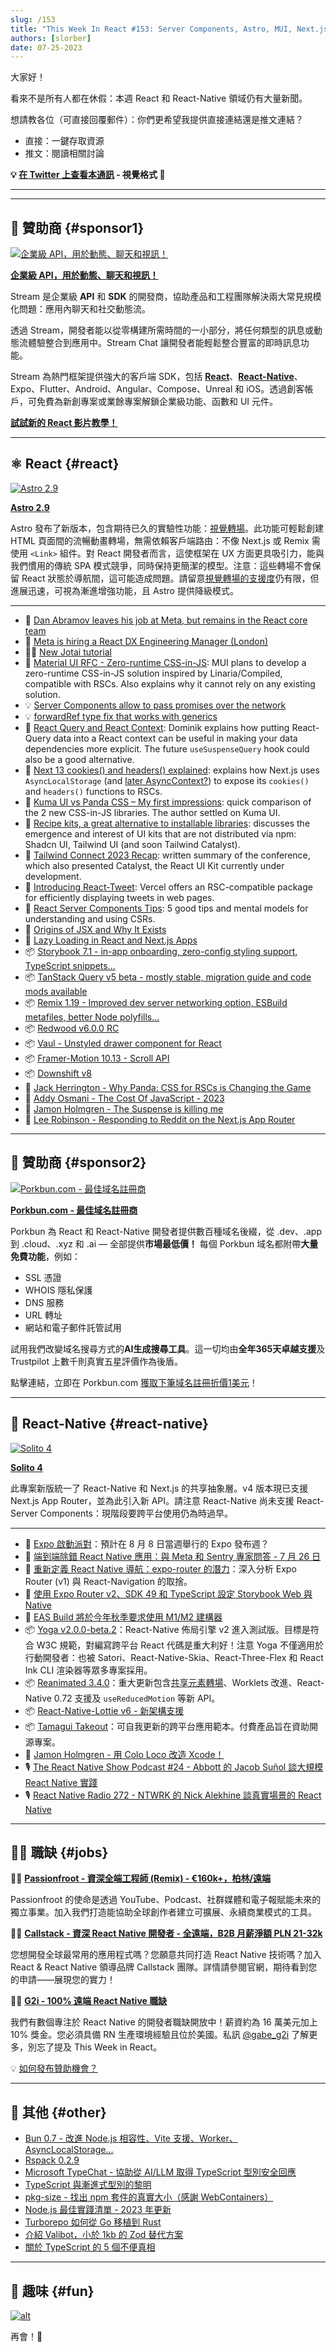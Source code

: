 ```yaml
---
slug: /153
title: "This Week In React #153: Server Components, Astro, MUI, Next.js, Remix, React-Query, AsyncLocalStorage, forwardRef, Storybook, Vaul, Solito, Yoga, Reanimated, React-Tweet, Expo-Router, Lottie, Bun, TypeScript..."
authors: [slorber]
date: 07-25-2023
---
```


大家好！

看來不是所有人都在休假：本週 React 和 React-Native 領域仍有大量新聞。

想請教各位（可直接回覆郵件）：你們更希望我提供直接連結還是推文連結？

- 直接：一鍵存取資源
- 推文：閱讀相關討論

<!-- truncate -->

**💡 [在 Twitter 上查看本通訊](https://slo.im/thread) - 視覺格式 🎨**

---


<Support />

---

## 💸 贊助商 {#sponsor1}

[![企業級 API，用於動態、聊天和視訊！](/emails/issues/153/stream.jpg)](https://getstream.io/video/voice-calling/?utm_source=thisweekinreact&utm_medium=sponsorship&utm_content=&utm_campaign=thisweekinreact_July2023_video_klmh22)

[**企業級 API，用於動態、聊天和視訊！**](https://getstream.io/video/docs/react/?utm_source=thisweekinreact&utm_medium=sponsorship&utm_content=&utm_campaign=thisweekinreact_July2023_video_klmh22)

Stream 是企業級 **API** 和 **SDK** 的開發商，協助產品和工程團隊解決兩大常見規模化問題：應用內聊天和社交動態流。

透過 Stream，開發者能以從零構建所需時間的一小部分，將任何類型的訊息或動態流體驗整合到應用中。Stream Chat 讓開發者能輕鬆整合豐富的即時訊息功能。

Stream 為熱門框架提供強大的客戶端 SDK，包括 [**React**](https://getstream.io/chat/sdk/react/?utm_source=thisweekinreact&utm_medium=sponsorship&utm_content=&utm_campaign=thisweekinreact_July2023_video_klmh22)、[**React-Native**](https://getstream.io/chat/sdk/react-native/?utm_source=thisweekinreact&utm_medium=sponsorship&utm_content=&utm_campaign=thisweekinreact_July2023_video_klmh22)、Expo、Flutter、Android、Angular、Compose、Unreal 和 iOS。透過創客帳戶，可免費為新創專案或業餘專案解鎖企業級功能、函數和 UI 元件。

[**試試新的 React 影片教學！**](https://getstream.io/video/docs/react/?utm_source=thisweekinreact&utm_medium=sponsorship&utm_content=&utm_campaign=thisweekinreact_July2023_video_klmh22)

---

## ⚛️ React {#react}

[![Astro 2.9](/emails/issues/153/astro.jpg)](https://astro.build/blog/astro-290/)

[**Astro 2.9**](https://astro.build/blog/astro-290/)

Astro 發布了新版本，包含期待已久的實驗性功能：[視覺轉場](https://developer.chrome.com/docs/web-platform/view-transitions/)。此功能可輕鬆創建 HTML 頁面間的流暢動畫轉場，無需依賴客戶端路由：不像 Next.js 或 Remix 需使用 `<Link>` 組件。對 React 開發者而言，這使框架在 UX 方面更具吸引力，能與我們慣用的傳統 SPA 模式競爭，同時保持更簡潔的模型。注意：這些轉場不會保留 React 狀態於導航間，這可能造成問題。請留意[視覺轉場的支援度](https://caniuse.com/?search=View%20Transition%20API)仍有限，但進展迅速，可視為漸進增強功能，且 Astro 提供降級模式。

---

- 👤 [Dan Abramov leaves his job at Meta, but remains in the React core team](https://twitter.com/dan_abramov/status/1682029195843739649)
- 👤 [Meta is hiring a React DX Engineering Manager (London)](https://twitter.com/sebastienlorber/status/1683529524414148608)
- 🧑‍🎓 [New Jotai tutorial](https://twitter.com/jotaijs/status/1682075111040630784)
- 💬 [Material UI RFC - Zero-runtime CSS-in-JS](https://github.com/mui/material-ui/issues/38137): MUI plans to develop a zero-runtime CSS-in-JS solution inspired by Linaria/Compiled, compatible with RSCs. Also explains why it cannot rely on any existing solution.
- 💡 [Server Components allow to pass promises over the network](https://twitter.com/ryantotweets/status/1681696002883944451)
- 💡 [forwardRef type fix that works with generics](https://twitter.com/sebastienlorber/status/1683753462058610688)
- 📜 [React Query and React Context](https://tkdodo.eu/blog/react-query-and-react-context): Dominik explains how putting React-Query data into a React context can be useful in making your data dependencies more explicit. The future `useSuspenseQuery` hook could also be a good alternative.
- 📜 [Next 13 cookies() and headers() explained](https://raphael.badia.cc/posts/next-13-cookies-and-headers-explained): explains how Next.js uses `AsyncLocalStorage` (and [later AsyncContext?](https://twitter.com/sebastienlorber/status/1639183216799100928)) to expose its `cookies()` and `headers()` functions to RSCs.
- 📜 [Kuma UI vs Panda CSS – My first impressions](https://www.devas.life/my-first-impressions-of-kuma-ui-and-panda-css/): quick comparison of the 2 new CSS-in-JS libraries. The author settled on Kuma UI.
- 📜 [Recipe kits, a great alternative to installable libraries](https://andrewingram.net/posts/recipe-kits-a-great-alternative-to-installable-libraries): discusses the emergence and interest of UI kits that are not distributed via npm: Shadcn UI, Tailwind UI (and soon Tailwind Catalyst).
- 📜 [Tailwind Connect 2023 Recap](https://tailwindcss.com/blog/2023-07-18-tailwind-connect-2023-recap): written summary of the conference, which also presented Catalyst, the React UI Kit currently under development.
- 📜 [Introducing React-Tweet](https://vercel.com/blog/introducing-react-tweet): Vercel offers an RSC-compatible package for efficiently displaying tweets in web pages.
- 📜 [React Server Components Tips](https://echobind.com/post/react-server-components-tips): 5 good tips and mental models for understanding and using CSRs.
- 📜 [Origins of JSX and Why It Exists](https://dodov.dev/blog/origins-of-jsx-and-why-it-exists)
- 📜 [Lazy Loading in React and Next.js Apps](https://www.fullctx.dev/p/lazy-loading-in-react-and-nextjs)
- 📦 [Storybook 7.1 - in-app onboarding, zero-config styling support, TypeScript snippets...](https://storybook.js.org/blog/storybook-7-1/)
- 📦 [TanStack Query v5 beta - mostly stable, migration guide and code mods available](https://twitter.com/TkDodo/status/1683425919770173442)
- 📦 [Remix 1.19 - Improved dev server networking option, ESBuild metafiles, better Node polyfills...](https://github.com/remix-run/remix/releases/tag/remix%401.19.0)
- 📦 [Redwood v6.0.0 RC](https://community.redwoodjs.com/t/redwood-v6-0-0-rc-is-now-available/5044)
- 📦 [Vaul - Unstyled drawer component for React](https://twitter.com/emilkowalski_/status/1683832539490942978)
- 📦 [Framer-Motion 10.13 - Scroll API](https://twitter.com/mattgperry/status/1681663921072078851)
- 📦 [Downshift v8](https://github.com/downshift-js/downshift/releases/tag/v8.0.0)
- 🎥 [Jack Herrington - Why Panda: CSS for RSCs is Changing the Game](https://www.youtube.com/watch?v=fKSemrudovo)
- 🎥 [Addy Osmani - The Cost Of JavaScript - 2023](https://www.youtube.com/watch?v=ZKH3DLT4BKw)
- 🎥 [Jamon Holmgren - The Suspense is killing me](https://www.youtube.com/watch?v=3iRF63A_xbo)
- 🎥 [Lee Robinson - Responding to Reddit on the Next.js App Router](https://www.youtube.com/watch?v=-YO_z14dUyI)

<SubscribeFormEmbed placement="middle" />

---

## 💸 贊助商 {#sponsor2}

[![Porkbun.com - 最佳域名註冊商](/emails/issues/150/porkbun.png)](https://porkbun.com/?coupon=TWIREACT&utm_source=TWIREACT&utm_medium=Newsletter&utm_campaign=twirjune2023)

**[Porkbun.com - 最佳域名註冊商](https://porkbun.com/?coupon=TWIREACT&utm_source=TWIREACT&utm_medium=Newsletter&utm_campaign=twirjune2023)**

Porkbun 為 React 和 React-Native 開發者提供數百種域名後綴，從 .dev、.app 到 .cloud、.xyz 和 .ai — 全部提供**市場最低價！** 每個 Porkbun 域名都附帶**大量免費功能**，例如：

- SSL 憑證
- WHOIS 隱私保護
- DNS 服務
- URL 轉址
- 網站和電子郵件託管試用

試用我們改變域名搜尋方式的**AI生成搜尋工具**。這一切均由**全年365天卓越支援**及 Trustpilot 上數千則真實五星評價作為後盾。

點擊連結，立即在 Porkbun.com [獲取下筆域名註冊折價1美元](https://porkbun.com/?coupon=TWIREACT&utm_source=TWIREACT&utm_medium=Newsletter&utm_campaign=twirjune2023)！

---

## 📱 React-Native {#react-native}

[![Solito 4](/emails/issues/153/solito4.jpg)](https://github.com/nandorojo/solito/releases/tag/v4.0.0)

[**Solito 4**](https://github.com/nandorojo/solito/releases/tag/v4.0.0)

此專案新版統一了 React-Native 和 Next.js 的共享抽象層。v4 版本現已支援 Next.js App Router，並為此引入新 API。請注意 React-Native 尚未支援 React-Server Components：現階段要跨平台使用仍為時過早。

---

- 🎉 [Expo 啟動派對](https://expo.dev/launch-party)：預計在 8 月 8 日當週舉行的 Expo 發布週？
- 👥 [端到端除錯 React Native 應用：與 Meta 和 Sentry 專家問答 - 7 月 26 日](https://sentry.io/resources/ama-debugging-react-native-apps-end-to-end/)
- 📜 [重新定義 React Native 導航：expo-router 的潛力](https://www.bam.tech/en/article/redefining-navigation-in-react-native-the-potential-of-expo-router)：深入分析 Expo Router (v1) 與 React-Navigation 的取捨。
- 📜 [使用 Expo Router v2、SDK 49 和 TypeScript 設定 Storybook Web 與 Native](https://twitter.com/mauro_codes/status/1682765642963861505)
- 📜 [EAS Build 將於今年秋季要求使用 M1/M2 建構器](https://blog.expo.dev/eas-build-will-require-using-m1-m2-builders-this-fall-df40e8a9e930)
- 📦 [Yoga v2.0.0-beta.2](https://twitter.com/sebastienlorber/status/1683874650785210369)：React-Native 佈局引擎 v2 進入測試版。目標是符合 W3C 規範，對編寫跨平台 React 代碼是重大利好！注意 Yoga 不僅適用於行動開發者：也被 Satori、React-Native-Skia、React-Three-Flex 和 React Ink CLI 渲染器等眾多專案採用。
- 📦 [Reanimated 3.4.0](https://twitter.com/swmansion/status/1683848307452289025)：重大更新包含[共享元素轉場](https://twitter.com/piaskowyk/status/1683846036878393349)、Worklets 改進、React-Native 0.72 支援及 `useReducedMotion` 等新 API。
- 📦 [React-Native-Lottie v6 - 新架構支援](https://twitter.com/matinzd/status/1683623846992044034)
- 📦 [Tamagui Takeout](https://twitter.com/tamagui_js/status/1681925619997868033)：可自我更新的跨平台應用範本。付費產品旨在資助開源專案。
- 🎥 [Jamon Holmgren - 用 Colo Loco 改造 Xcode！](https://www.youtube.com/watch?v=ucEBfIZOap8)
- 🎙️ [The React Native Show Podcast #24 - Abbott 的 Jacob Suñol 談大規模 React Native 實踐](https://www.youtube.com/watch?v=tGGa885ycrg)
- 🎙️ [React Native Radio 272 - NTWRK 的 Nick Alekhine 談真實場景的 React Native](https://reactnativeradio.com/episodes/rnr-272-real-life-react-native-nick-alekhine-at-ntwrk)

---

## 🧑‍💻 職缺 {#jobs}

🧑‍💼 [**Passionfroot - 資深全端工程師 (Remix) - €160k+，柏林/遠端**](https://passionfroot.recruitee.com/o/senior-fullstack-engineer)

Passionfroot 的使命是透過 YouTube、Podcast、社群媒體和電子報賦能未來的獨立事業。加入我們打造能協助全球創作者建立可擴展、永續商業模式的工具。

🧑‍💼 [**Callstack - 資深 React Native 開發者 - 全遠端，B2B 月薪淨額 PLN 21-32k**](https://www.callstack.com/senior-react-native-developer)

您想開發全球最常用的應用程式嗎？您願意共同打造 React Native 技術嗎？加入 React & React Native 領導品牌 Callstack 團隊。詳情請參閱官網，期待看到您的申請——展現您的實力！

🧑‍💼 [**G2i - 100% 遠端 React Native 職缺**](https://twitter.com/gabe_g2i/status/1563204813881425926?s=20&t=ArRLC77BpRwXXCdx8fnUqw)

我們有數個專注於 React Native 的開發者職缺開放中！薪資約為 16 萬美元加上 10% 獎金。您必須具備 RN 生產環境經驗且位於美國。私訊 [@gabe_g2i](https://twitter.com/gabe_g2i) 了解更多，別忘了提及 This Week in React。

💡 [如何發布贊助機會？](https://thisweekinreact.com/sponsor)

---

## 🔀 其他 {#other}

- [Bun 0.7 - 改進 Node.js 相容性、Vite 支援、Worker、AsyncLocalStorage...](https://twitter.com/jarredsumner/status/1682383403684106242)
- [Rspack 0.2.9](https://twitter.com/rspack_dev/status/1684039960230522880)
- [Microsoft TypeChat - 協助從 AI/LLM 取得 TypeScript 型別安全回應](https://microsoft.github.io/TypeChat/blog/introducing-typechat)
- [TypeScript 與漸進式型別的黎明](https://github.com/readme/featured/typescript-gradual-types)
- [pkg-size - 找出 npm 套件的真實大小（感謝 WebContainers）](https://twitter.com/privatenumbr/status/1681206731127554048)
- [Node.js 最佳實踐清單 - 2023 年更新](https://twitter.com/nodepractices/status/1683835221840654337)
- [Turborepo 如何從 Go 移植到 Rust](https://vercel.com/blog/how-turborepo-is-porting-from-go-to-rust)
- [介紹 Valibot，小於 1kb 的 Zod 替代方案](https://www.builder.io/blog/introducing-valibot)
- [關於 TypeScript 的 5 個不便真相](https://oida.dev/5-truths-about-typescript/)

---

## 🤭 趣味 {#fun}

[![alt](/emails/issues/153/meme.jpg)](https://twitter.com/fireship_dev/status/1682866059098095616)

再會！👋